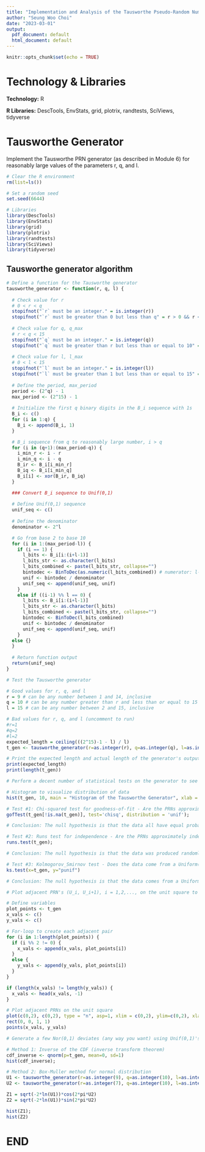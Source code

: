 ```yaml
---
title: "Implementation and Analysis of the Tausworthe Pseudo-Random Number Generator"
author: "Seung Woo Choi"
date: "2023-03-01"
output:
  pdf_document: default
  html_document: default
---
```


```r
knitr::opts_chunk$set(echo = TRUE)
```

# Technology & Libraries

**Technology:** R

**R Libraries:** DescTools, EnvStats, grid, plotrix, randtests, SciViews, tidyverse

# Tausworthe Generator

Implement the Tausworthe PRN generator (as described in Module 6) for reasonably large values of the parameters r, q, and l.

```r
# Clear the R environment
rm(list=ls())

# Set a random seed
set.seed(6644)

```

```r
# Libraries
library(DescTools)
library(EnvStats)
library(grid)
library(plotrix)
library(randtests)
library(SciViews)
library(tidyverse)

```

## Tausworthe generator algorithm

```r
# Define a function for the Tausworthe generator
tausworthe_generator <- function(r, q, l) {
  
  # Check value for r
  # 0 < r < q
  stopifnot("`r` must be an integer." = is.integer(r))
  stopifnot("`r` must be greater than 0 but less than q" = r > 0 && r < q)
  
  # Check value for q, q_max
  # r < q < 15
  stopifnot("`q` must be an integer." = is.integer(q))
  stopifnot("`q` must be greater than r but less than or equal to 10" = q > r && q <= 15)
  
  # Check value for l, l_max
  # 0 < l < 15
  stopifnot("`l` must be an integer." = is.integer(l))
  stopifnot("`l` must be greater than 1 but less than or equal to 15" = l > 1 && l <= 15)
  
  # Define the period, max_period
  period <- (2^q) - 1
  max_period <- (2^15) - 1
  
  # Initialize the first q binary digits in the B_i sequence with 1s
  B_i <- c()
  for (i in 1:q) {
    B_i <- append(B_i, 1) 
  }

  # B_i sequence from q to reasonably large number, i > q
  for (i in (q+1):(max_period-q)) {
    i_min_r <- i - r 
    i_min_q <- i - q 
    B_ir <- B_i[i_min_r]
    B_iq <- B_i[i_min_q]
    B_i[i] <- xor(B_ir, B_iq)
  }

  ### Convert B_i sequence to Unif(0,1)
  
  # Define Unif(0,1) sequence
  unif_seq <- c()
  
  # Define the denominator
  denominator <- 2^l 

  # Go from base 2 to base 10
  for (i in 1:(max_period-l)) {
    if (i == 1) {
      l_bits <- B_i[i:(i+l-1)]
      l_bits_str <- as.character(l_bits)
      l_bits_combined <- paste(l_bits_str, collapse="")
      bintodec <- BinToDec(as.numeric(l_bits_combined)) # numerator: l-bits in base 2
      unif <- bintodec / denominator
      unif_seq <- append(unif_seq, unif)
    }
    else if ((i-1) %% l == 0) {
      l_bits <- B_i[i:(i+l-1)]
      l_bits_str <- as.character(l_bits)
      l_bits_combined <- paste(l_bits_str, collapse="")
      bintodec <- BinToDec(l_bits_combined)
      unif <- bintodec / denominator
      unif_seq <- append(unif_seq, unif)
    }
  else {}
  }
  
  # Return function output
  return(unif_seq)
}

```

```r
# Test the Tausworthe generator

# Good values for r, q, and l
r = 9 # can be any number between 1 and 14, inclusive
q = 10 # can be any number greater than r and less than or equal to 15
l = 15 # can be any number between 2 and 15, inclusive

# Bad values for r, q, and l (uncomment to run)
#r=1
#q=2
#l=2
expected_length = ceiling(((2^15)-1 - l) / l)
t_gen <- tausworthe_generator(r=as.integer(r), q=as.integer(q), l=as.integer(l))

# Print the expected length and actual length of the generator's output
print(expected_length)
print(length(t_gen))

```

```r
# Perform a decent number of statistical tests on the generator to see that it gives PRN's that are approximately i.i.d. Uniform (0,1)

# Histogram to visualize distribution of data
hist(t_gen, 10, main = "Histogram of the Tausworthe Generator", xlab = "Tausworthe Generator");

# Test #1: Chi-squared test for goodness-of-fit - Are the PRNs approximately Unif(0,1)?
gofTest(t_gen[!is.na(t_gen)], test='chisq', distribution = 'unif');

# Conclusion: The null hypothesis is that the data all have equal probabilities. The alternative is that the data do not have equal probabilities. Since the p-value of 1 is greater than 0.05, we fail to reject the null hypothesis that the data all have equal probabilities. This means that the data do have equal probabilities.

# Test #2: Runs test for independence - Are the PRNs approximately independent?
runs.test(t_gen);

# Conclusion: The null hypothesis is that the data was produced randomly. The alternative hypothesis is that the data was not produced randomly. Since the p-value of 0.3915 is greater than 0.05, we fail to reject the null hypothesis that the data was produced randomly. This means that the data was produced randomly.

# Test #3: Kolmogorov_Smirnov test - Does the data come from a Uniform(0,1) distribution?
ks.test(x=t_gen, y="punif")

# Conclusion: The null hypothesis is that the data comes from a Uniform(0,1) distribution, and the alternative hypothesis is that the data does not come from a Uniform(0,1) distribution. Since the p-value of 0.9998 is greater than 0.05, we fail to reject the null hypothesis that the data comes from a Uniform(0,1) distribution. This means that the data does come from a Uniform(0,1) distribution.

```

```r
# Plot adjacent PRN's (U_i, U_i+1), i = 1,2,..., on the unit square to see if there are any patterns

# Define variables
plot_points <- t_gen
x_vals <- c()
y_vals <- c()

# For-loop to create each adjacent pair
for (i in 1:length(plot_points)) {
  if (i %% 2 != 0) {
    x_vals <- append(x_vals, plot_points[i])
  }
  else {
    y_vals <- append(y_vals, plot_points[i])
  }
}

if (length(x_vals) != length(y_vals)) {
  x_vals <- head(x_vals, -1)
}

# Plot adjacent PRNs on the unit square
plot(c(0,2), c(0,2), type = "n", asp=1, xlim = c(0,2), ylim=c(0,2), xlab='x values', ylab='y values')
rect(0, 0, 1, 1) 
points(x_vals, y_vals)

```

```r
# Generate a few Nor(0,1) deviates (any way you want) using Unif(0,1)'s from your Tausworthe generator

# Method 1: Inverse of the CDF (inverse transform theorem)
cdf_inverse <- qnorm(p=t_gen, mean=0, sd=1)
hist(cdf_inverse);

# Method 2: Box-Muller method for normal distribution
U1 <- tausworthe_generator(r=as.integer(9), q=as.integer(10), l=as.integer(15))
U2 <- tausworthe_generator(r=as.integer(7), q=as.integer(10), l=as.integer(15))

Z1 = sqrt(-2*ln(U1))*cos(2*pi*U2)
Z2 = sqrt(-2*ln(U1))*sin(2*pi*U2)

hist(Z1);
hist(Z2)

```

# END
